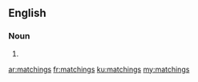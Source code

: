 ==English==

===Noun===
{{head|en|noun plural form}}

# {{plural of|matching|lang=en}}

[[ar:matchings]]
[[fr:matchings]]
[[ku:matchings]]
[[my:matchings]]